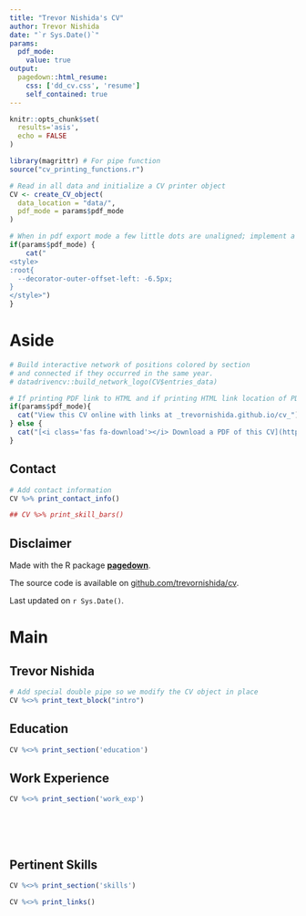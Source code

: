 ```yaml
---
title: "Trevor Nishida's CV"
author: Trevor Nishida
date: "`r Sys.Date()`"
params:
  pdf_mode:
    value: true
output:
  pagedown::html_resume:
    css: ['dd_cv.css', 'resume']
    self_contained: true
---
```


```r
knitr::opts_chunk$set(
  results='asis', 
  echo = FALSE
)

library(magrittr) # For pipe function
source("cv_printing_functions.r")

# Read in all data and initialize a CV printer object
CV <- create_CV_object(
  data_location = "data/",  
  pdf_mode = params$pdf_mode
)

```


```r
# When in pdf export mode a few little dots are unaligned; implement a fix with some conditional CSS.
if(params$pdf_mode) {
    cat("
<style>
:root{
  --decorator-outer-offset-left: -6.5px;
}
</style>")
}
```


Aside
================================================================================

```r
# Build interactive network of positions colored by section
# and connected if they occurred in the same year.
# datadrivencv::build_network_logo(CV$entries_data)
```


```r
# If printing PDF link to HTML and if printing HTML link location of PDF on Github
if(params$pdf_mode){
  cat("View this CV online with links at _trevornishida.github.io/cv_")
} else {
  cat("[<i class='fas fa-download'></i> Download a PDF of this CV](https://github.com/trevornishida/cv/raw/main/NishidaTrevor_CV.pdf)")
}
```

Contact {#contact}
--------------------------------------------------------------------------------

```r
# Add contact information
CV %>% print_contact_info()
```

```r
## CV %>% print_skill_bars()
```



Disclaimer {#disclaimer}
--------------------------------------------------------------------------------

Made with the R package [**pagedown**](https://github.com/rstudio/pagedown). 

The source code is available on [github.com/trevornishida/cv](https://github.com/trevornishida/cv/).

Last updated on `r Sys.Date()`.



Main
================================================================================

Trevor Nishida {#title}
--------------------------------------------------------------------------------

```r
# Add special double pipe so we modify the CV object in place
CV %<>% print_text_block("intro") 
```



Education {data-icon=graduation-cap data-concise=true}
--------------------------------------------------------------------------------

```r
CV %<>% print_section('education')
```


Work Experience {data-icon=suitcase}
--------------------------------------------------------------------------------

```r
CV %<>% print_section('work_exp')
```

<!-- These breaks just force a new page so skills section doesn't get cut off -->
<br>
<br>
<br>


Pertinent Skills {data-icon=laptop}
--------------------------------------------------------------------------------

```r
CV %<>% print_section('skills')
```



```r
CV %<>% print_links()
```

